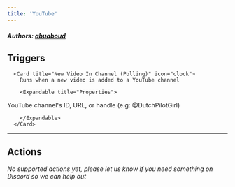 ```yaml
---
title: 'YouTube'
---
```


##### Authors: [abuaboud](https://github.com/abuaboud)


## Triggers


      <Card title="New Video In Channel (Polling)" icon="clock">
        Runs when a new video is added to a YouTube channel

        <Expandable title="Properties">
          
<ResponseField name="Channel ID, URL, or handle" required type="Short_text">
YouTube channel's ID, URL, or handle (e.g: @DutchPilotGirl)
</ResponseField>
              
        </Expandable>
      </Card>
  

---

## Actions

*No supported actions yet, please let us know if you need something on Discord so we can help out* 

